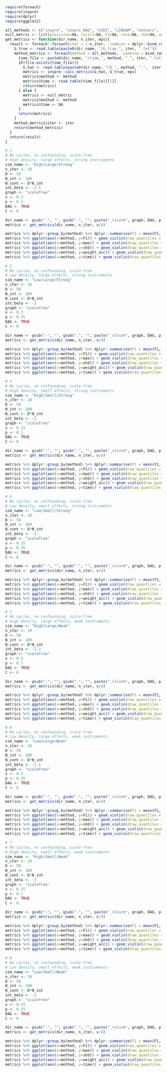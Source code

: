 ```r
require(foreach)
require(inspre)
require(dplyr)
require(ggplot2)
```


```r
all_methods <- c("inspre", "inspre_DAG", "GIES", "LINGAM", "notears", "dotears", "golem", "igsp") #, "PC")
null_metric <- list(precision=NA, recall=NA, F1=NA, rmse=NA, shd=NA, weight_acc=NA, time=NA)
get_metrics <- function(dir_name, n_iter, eps){
  result <- foreach::foreach(iter = 1:n_iter, .combine = dplyr::bind_rows) %do% {
    G_true <- read.table(paste0(dir_name, "/G_true_", iter, ".txt"))
    method_metrics <- foreach(method = all_methods, .combine = bind_rows) %do% {
      time_file <- paste0(dir_name, "/time_", method, "_", iter, ".txt")
      if(file.exists(time_file)){
        G_hat <- read.table(paste0(dir_name, "/G_", method, "_",  iter, ".txt"))
        metrics <- inspre::calc_metrics(G_hat, G_true, eps)
        metrics$method <- method
        metrics$time <- read.table(time_file)[[1]]
        return(metrics)
      } else {
        metrics <- null_metric
        metrics$method <- method
        metrics$time <- NA
      }
      return(metrics)
    }
    method_metrics$iter <- iter
    return(method_metrics)
  }
  return(result)
}
```


```r
# 1
# No cycles, no confounding, scale-free
# High density, large effects, strong instruments
sim_name <- "High/Large/Strong"
n_iter <- 10
D <- 50
N_int <- 100
N_cont <- D*N_int
int_beta <- -2.5
graph <- "scalefree"
v <- 0.3
p <- 0.1
DAG <- TRUE
C <- 0

dir_name <- gsub("-", "", gsub(".", "", paste("_rslurm", graph, DAG, p, v, int_beta, C, sep="_"), fixed=TRUE))
metrics <- get_metrics(dir_name, n_iter, v/4)

metrics %>% dplyr::group_by(method) %>% dplyr::summarise(F1 = mean(F1, na.rm=T), mae = mean(mae, na.rm=T), shd = mean(shd, na.rm=T), weight_acc = mean(weight_acc, na.rm=T), time=mean(time, na.rm=T))
metrics %>% ggplot(aes(x=method, y=F1)) + geom_violin(draw_quantiles = 0.5) + theme(axis.text.x = element_text(angle = 90, vjust = 0.5, hjust=1)) + labs(title=sim_name)
metrics %>% ggplot(aes(x=method, y=mae)) + geom_violin(draw_quantiles = 0.5) + theme(axis.text.x = element_text(angle = 90, vjust = 0.5, hjust=1))
metrics %>% ggplot(aes(x=method, y=shd)) + geom_violin(draw_quantiles = 0.5) + theme(axis.text.x = element_text(angle = 90, vjust = 0.5, hjust=1))
metrics %>% ggplot(aes(x=method, y=weight_acc)) + geom_violin(draw_quantiles = 0.5) + theme(axis.text.x = element_text(angle = 90, vjust = 0.5, hjust=1))
metrics %>% ggplot(aes(x=method, y=time)) + geom_violin(draw_quantiles = 0.5) + theme(axis.text.x = element_text(angle = 90, vjust = 0.5, hjust=1)) + scale_y_log10()
```


```r
# 2
# No cycles, no confounding, scale-free
# Low density, large effects, strong instruments
sim_name <- "Low/Large/Strong"
n_iter <- 10
D <- 50
N_int <- 100
N_cont <- D*N_int
int_beta <- -2
graph <- "scalefree"
v <- 0.3
p <- 0.35
DAG <- TRUE
C <- 0

dir_name <- gsub("-", "", gsub(".", "", paste("_rslurm", graph, DAG, p, v, int_beta, C, sep="_"), fixed=TRUE))
metrics <- get_metrics(dir_name, n_iter, v/4)

metrics %>% dplyr::group_by(method) %>% dplyr::summarise(F1 = mean(F1, na.rm=T), mae = mean(mae, na.rm=T), shd = mean(shd, na.rm=T), weight_acc = mean(weight_acc, na.rm=T), time=mean(time, na.rm=T))
metrics %>% ggplot(aes(x=method, y=F1)) + geom_violin(draw_quantiles = 0.5) + theme(axis.text.x = element_text(angle = 90, vjust = 0.5, hjust=1)) + labs(title=sim_name)
metrics %>% ggplot(aes(x=method, y=mae)) + geom_violin(draw_quantiles = 0.5) + theme(axis.text.x = element_text(angle = 90, vjust = 0.5, hjust=1))
metrics %>% ggplot(aes(x=method, y=shd)) + geom_violin(draw_quantiles = 0.5) + theme(axis.text.x = element_text(angle = 90, vjust = 0.5, hjust=1))
metrics %>% ggplot(aes(x=method, y=weight_acc)) + geom_violin(draw_quantiles = 0.5) + theme(axis.text.x = element_text(angle = 90, vjust = 0.5, hjust=1))
metrics %>% ggplot(aes(x=method, y=time)) + geom_violin(draw_quantiles = 0.5) + theme(axis.text.x = element_text(angle = 90, vjust = 0.5, hjust=1)) + scale_y_log10()
```


```r
# 3
# No cycles, no confounding, scale-free
# High density, small effects, strong instruments
sim_name <- "High/Small/Strong"
n_iter <- 10
D <- 50
N_int <- 100
N_cont <- D*N_int
int_beta <- -2
graph <- "scalefree"
v <- 0.15
p <- 0.1
DAG <- TRUE
C <- 0

dir_name <- gsub("-", "", gsub(".", "", paste("_rslurm", graph, DAG, p, v, int_beta, C, sep="_"), fixed=TRUE))
metrics <- get_metrics(dir_name, n_iter, v/4)

metrics %>% dplyr::group_by(method) %>% dplyr::summarise(F1 = mean(F1, na.rm=T), mae = mean(mae, na.rm=T), shd = mean(shd, na.rm=T), weight_acc = mean(weight_acc, na.rm=T), time=mean(time, na.rm=T))
metrics %>% ggplot(aes(x=method, y=F1)) + geom_violin(draw_quantiles = 0.5) + theme(axis.text.x = element_text(angle = 90, vjust = 0.5, hjust=1)) + labs(title=sim_name)
metrics %>% ggplot(aes(x=method, y=mae)) + geom_violin(draw_quantiles = 0.5) + theme(axis.text.x = element_text(angle = 90, vjust = 0.5, hjust=1))
metrics %>% ggplot(aes(x=method, y=shd)) + geom_violin(draw_quantiles = 0.5) + theme(axis.text.x = element_text(angle = 90, vjust = 0.5, hjust=1))
metrics %>% ggplot(aes(x=method, y=weight_acc)) + geom_violin(draw_quantiles = 0.5) + theme(axis.text.x = element_text(angle = 90, vjust = 0.5, hjust=1))
metrics %>% ggplot(aes(x=method, y=time)) + geom_violin(draw_quantiles = 0.5) + theme(axis.text.x = element_text(angle = 90, vjust = 0.5, hjust=1)) + scale_y_log10()
```


```r
# 4
# No cycles, no confounding, scale-free
# Low density, small effects, strong instruments
sim_name <- "Low/Small/Strong"
n_iter <- 10
D <- 50
N_int <- 100
N_cont <- D*N_int
int_beta <- -2
graph <- "scalefree"
v <- 0.15
p <- 0.35
DAG <- TRUE
C <- 0

dir_name <- gsub("-", "", gsub(".", "", paste("_rslurm", graph, DAG, p, v, int_beta, C, sep="_"), fixed=TRUE))
metrics <- get_metrics(dir_name, n_iter, v/4)

metrics %>% dplyr::group_by(method) %>% dplyr::summarise(F1 = mean(F1, na.rm=T), mae = mean(mae, na.rm=T), shd = mean(shd, na.rm=T), weight_acc = mean(weight_acc, na.rm=T), time=mean(time, na.rm=T))
metrics %>% ggplot(aes(x=method, y=F1)) + geom_violin(draw_quantiles = 0.5) + theme(axis.text.x = element_text(angle = 90, vjust = 0.5, hjust=1)) + labs(title=sim_name)
metrics %>% ggplot(aes(x=method, y=mae)) + geom_violin(draw_quantiles = 0.5) + theme(axis.text.x = element_text(angle = 90, vjust = 0.5, hjust=1))
metrics %>% ggplot(aes(x=method, y=shd)) + geom_violin(draw_quantiles = 0.5) + theme(axis.text.x = element_text(angle = 90, vjust = 0.5, hjust=1))
metrics %>% ggplot(aes(x=method, y=weight_acc)) + geom_violin(draw_quantiles = 0.5) + theme(axis.text.x = element_text(angle = 90, vjust = 0.5, hjust=1))
metrics %>% ggplot(aes(x=method, y=time)) + geom_violin(draw_quantiles = 0.5) + theme(axis.text.x = element_text(angle = 90, vjust = 0.5, hjust=1)) + scale_y_log10()
```




```r
# 5
# No cycles, no confounding, scale-free
# High density, large effects, weak instruments
sim_name <- "High/Large/Weak"
n_iter <- 10
D <- 50
N_int <- 100
N_cont <- D*N_int
int_beta <- -1.3
graph <- "scalefree"
v <- 0.3
p <- 0.1
DAG <- TRUE
C <- 0

dir_name <- gsub("-", "", gsub(".", "", paste("_rslurm", graph, DAG, p, v, int_beta, C, sep="_"), fixed=TRUE))
metrics <- get_metrics(dir_name, n_iter, v/4)

metrics %>% dplyr::group_by(method) %>% dplyr::summarise(F1 = mean(F1, na.rm=T), mae = mean(mae, na.rm=T), shd = mean(shd, na.rm=T), weight_acc = mean(weight_acc, na.rm=T), time=mean(time, na.rm=T))
metrics %>% ggplot(aes(x=method, y=F1)) + geom_violin(draw_quantiles = 0.5) + theme(axis.text.x = element_text(angle = 90, vjust = 0.5, hjust=1)) + labs(title=sim_name)
metrics %>% ggplot(aes(x=method, y=mae)) + geom_violin(draw_quantiles = 0.5) + theme(axis.text.x = element_text(angle = 90, vjust = 0.5, hjust=1))
metrics %>% ggplot(aes(x=method, y=shd)) + geom_violin(draw_quantiles = 0.5) + theme(axis.text.x = element_text(angle = 90, vjust = 0.5, hjust=1))
metrics %>% ggplot(aes(x=method, y=weight_acc)) + geom_violin(draw_quantiles = 0.5) + theme(axis.text.x = element_text(angle = 90, vjust = 0.5, hjust=1))
metrics %>% ggplot(aes(x=method, y=time)) + geom_violin(draw_quantiles = 0.5) + theme(axis.text.x = element_text(angle = 90, vjust = 0.5, hjust=1)) + scale_y_log10()
```


```r
# 6
# No cycles, no confounding, scale-free
# Low density, large effects, weak instruments
sim_name <- "Low/Large/Weak"
n_iter <- 10
D <- 50
N_int <- 100
N_cont <- D*N_int
int_beta <- -1.1
graph <- "scalefree"
v <- 0.3
p <- 0.35
DAG <- TRUE
C <- 0

dir_name <- gsub("-", "", gsub(".", "", paste("_rslurm", graph, DAG, p, v, int_beta, C, sep="_"), fixed=TRUE))
metrics <- get_metrics(dir_name, n_iter, v/4)

metrics %>% dplyr::group_by(method) %>% dplyr::summarise(F1 = mean(F1, na.rm=T), mae = mean(mae, na.rm=T), shd = mean(shd, na.rm=T), weight_acc = mean(weight_acc, na.rm=T), time=mean(time, na.rm=T))
metrics %>% ggplot(aes(x=method, y=F1)) + geom_violin(draw_quantiles = 0.5) + theme(axis.text.x = element_text(angle = 90, vjust = 0.5, hjust=1)) + labs(title=sim_name)
metrics %>% ggplot(aes(x=method, y=mae)) + geom_violin(draw_quantiles = 0.5) + theme(axis.text.x = element_text(angle = 90, vjust = 0.5, hjust=1))
metrics %>% ggplot(aes(x=method, y=shd)) + geom_violin(draw_quantiles = 0.5) + theme(axis.text.x = element_text(angle = 90, vjust = 0.5, hjust=1))
metrics %>% ggplot(aes(x=method, y=weight_acc)) + geom_violin(draw_quantiles = 0.5) + theme(axis.text.x = element_text(angle = 90, vjust = 0.5, hjust=1))
metrics %>% ggplot(aes(x=method, y=time)) + geom_violin(draw_quantiles = 0.5) + theme(axis.text.x = element_text(angle = 90, vjust = 0.5, hjust=1)) + scale_y_log10()
```


```r
# 7
# No cycles, no confounding, scale-free
# High density, small effects, weak instruments
sim_name <- "High/Small/Weak"
n_iter <- 10
D <- 50
N_int <- 100
N_cont <- D*N_int
int_beta <- -1
graph <- "scalefree"
v <- 0.15
p <- 0.1
DAG <- TRUE
C <- 0

dir_name <- gsub("-", "", gsub(".", "", paste("_rslurm", graph, DAG, p, v, int_beta, C, sep="_"), fixed=TRUE))
metrics <- get_metrics(dir_name, n_iter, v/4)

metrics %>% dplyr::group_by(method) %>% dplyr::summarise(F1 = mean(F1, na.rm=T), mae = mean(mae, na.rm=T), shd = mean(shd, na.rm=T), weight_acc = mean(weight_acc, na.rm=T), time=mean(time, na.rm=T))
metrics %>% ggplot(aes(x=method, y=F1)) + geom_violin(draw_quantiles = 0.5) + theme(axis.text.x = element_text(angle = 90, vjust = 0.5, hjust=1)) + labs(title=sim_name)
metrics %>% ggplot(aes(x=method, y=mae)) + geom_violin(draw_quantiles = 0.5) + theme(axis.text.x = element_text(angle = 90, vjust = 0.5, hjust=1))
metrics %>% ggplot(aes(x=method, y=shd)) + geom_violin(draw_quantiles = 0.5) + theme(axis.text.x = element_text(angle = 90, vjust = 0.5, hjust=1))
metrics %>% ggplot(aes(x=method, y=weight_acc)) + geom_violin(draw_quantiles = 0.5) + theme(axis.text.x = element_text(angle = 90, vjust = 0.5, hjust=1))
metrics %>% ggplot(aes(x=method, y=time)) + geom_violin(draw_quantiles = 0.5) + theme(axis.text.x = element_text(angle = 90, vjust = 0.5, hjust=1)) + scale_y_log10()
```


```r
# 8
# No cycles, no confounding, scale-free
# Low density, small effects, weak instruments
sim_name <- "Low/Small/Weak"
n_iter <- 10
D <- 50
N_int <- 100
N_cont <- D*N_int
int_beta <- -1
graph <- "scalefree"
v <- 0.15
p <- 0.35
DAG <- TRUE
C <- 0

dir_name <- gsub("-", "", gsub(".", "", paste("_rslurm", graph, DAG, p, v, int_beta, C, sep="_"), fixed=TRUE))
metrics <- get_metrics(dir_name, n_iter, v/4)

metrics %>% dplyr::group_by(method) %>% dplyr::summarise(F1 = mean(F1, na.rm=T), mae = mean(mae, na.rm=T), shd = mean(shd, na.rm=T), weight_acc = mean(weight_acc, na.rm=T), time=mean(time, na.rm=T))
metrics %>% ggplot(aes(x=method, y=F1)) + geom_violin(draw_quantiles = 0.5) + theme(axis.text.x = element_text(angle = 90, vjust = 0.5, hjust=1)) + labs(title=sim_name)
metrics %>% ggplot(aes(x=method, y=mae)) + geom_violin(draw_quantiles = 0.5) + theme(axis.text.x = element_text(angle = 90, vjust = 0.5, hjust=1))
metrics %>% ggplot(aes(x=method, y=shd)) + geom_violin(draw_quantiles = 0.5) + theme(axis.text.x = element_text(angle = 90, vjust = 0.5, hjust=1))
metrics %>% ggplot(aes(x=method, y=weight_acc)) + geom_violin(draw_quantiles = 0.5) + theme(axis.text.x = element_text(angle = 90, vjust = 0.5, hjust=1))
metrics %>% ggplot(aes(x=method, y=time)) + geom_violin(draw_quantiles = 0.5) + theme(axis.text.x = element_text(angle = 90, vjust = 0.5, hjust=1)) + scale_y_log10()
```
